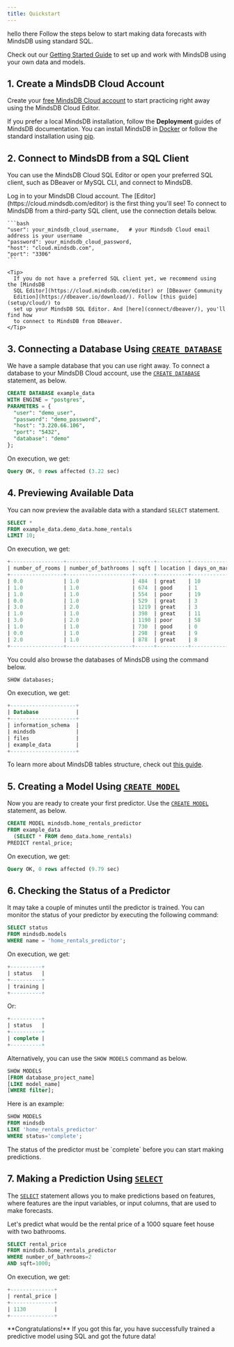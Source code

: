```yaml
---
title: Quickstart
---
```


hello there
Follow the steps below to start making data forecasts with MindsDB using standard SQL.

Check out our [Getting Started Guide](/getting-started/) to set up and work with
MindsDB using your own data and models.

## 1. Create a MindsDB Cloud Account

Create your [free MindsDB Cloud account](https://cloud.mindsdb.com/register) to
start practicing right away using the MindsDB Cloud Editor.

If you prefer a local MindsDB installation, follow the **Deployment** guides of
MindsDB documentation. You can install MindsDB in
[Docker](setup/self-hosted/docker/) or follow the standard installation using
[pip](setup/self-hosted/pip/source/).

## 2. Connect to MindsDB from a SQL Client

You can use the MindsDB Cloud SQL Editor or open your preferred SQL client, such
as DBeaver or MySQL CLI, and connect to MindsDB.

<Tabs>
  <Tab title="Using the MindsDB Cloud SQL Editor">
  Log in to your MindsDB Cloud account. The
  [Editor](https://cloud.mindsdb.com/editor) is the first thing you'll see!
  </Tab>

  <Tab title="Using a third-party SQL Client">
    To connect to MindsDB from a third-party SQL client, use the connection details
    below.

    ```bash
    "user": your_mindsdb_cloud_username,   # your Mindsdb Cloud email address is your username
    "password": your_mindsdb_cloud_password,
    "host": "cloud.mindsdb.com",
    "port": "3306"
    ```

    <Tip>
      If you do not have a preferred SQL client yet, we recommend using the [MindsDB
      SQL Editor](https://cloud.mindsdb.com/editor) or [DBeaver Community
      Edition](https://dbeaver.io/download/). Follow [this guide](setup/cloud/) to
      set up your MindsDB SQL Editor. And [here](connect/dbeaver/), you'll find how
      to connect to MindsDB from DBeaver.
    </Tip>

  </Tab>

</Tabs>

## 3. Connecting a Database Using [`CREATE DATABASE`](/sql/create/databases/)

We have a sample database that you can use right away. To connect a database to your MindsDB Cloud account, use the [`CREATE DATABASE`](/sql/create/databases/) statement, as below.

```sql
CREATE DATABASE example_data
WITH ENGINE = "postgres",
PARAMETERS = {
  "user": "demo_user",
  "password": "demo_password",
  "host": "3.220.66.106",
  "port": "5432",
  "database": "demo"
};
```

On execution, we get:

```sql
Query OK, 0 rows affected (3.22 sec)
```

## 4. Previewing Available Data

You can now preview the available data with a standard `SELECT` statement.

```sql
SELECT *
FROM example_data.demo_data.home_rentals
LIMIT 10;
```

On execution, we get:

```sql
+-----------------+---------------------+------+----------+----------------+---------------+--------------+--------------+
| number_of_rooms | number_of_bathrooms | sqft | location | days_on_market | initial_price | neighborhood | rental_price |
+-----------------+---------------------+------+----------+----------------+---------------+--------------+--------------+
| 0.0             | 1.0                 | 484  | great    | 10             | 2271          | south_side   | 2271         |
| 1.0             | 1.0                 | 674  | good     | 1              | 2167          | downtown     | 2167         |
| 1.0             | 1.0                 | 554  | poor     | 19             | 1883          | westbrae     | 1883         |
| 0.0             | 1.0                 | 529  | great    | 3              | 2431          | south_side   | 2431         |
| 3.0             | 2.0                 | 1219 | great    | 3              | 5510          | south_side   | 5510         |
| 1.0             | 1.0                 | 398  | great    | 11             | 2272          | south_side   | 2272         |
| 3.0             | 2.0                 | 1190 | poor     | 58             | 4463          | westbrae     | 4124         |
| 1.0             | 1.0                 | 730  | good     | 0              | 2224          | downtown     | 2224         |
| 0.0             | 1.0                 | 298  | great    | 9              | 2104          | south_side   | 2104         |
| 2.0             | 1.0                 | 878  | great    | 8              | 3861          | south_side   | 3861         |
+-----------------+---------------------+------+----------+----------------+---------------+--------------+--------------+
```

You could also browse the databases of MindsDB using the command below.

```sql
SHOW databases;
```

On execution, we get:

```sql
+---------------------+
| Database            |
+---------------------+
| information_schema  |
| mindsdb             |
| files               |
| example_data        |
+---------------------+
```

To learn more about MindsDB tables structure, check out
[this guide](sql/table-structure/).

## 5. Creating a Model Using [`CREATE MODEL`](/sql/create/predictor/)

Now you are ready to create your first predictor. Use the
[`CREATE MODEL`](/sql/create/predictor/) statement, as below.

```sql
CREATE MODEL mindsdb.home_rentals_predictor
FROM example_data
  (SELECT * FROM demo_data.home_rentals)
PREDICT rental_price;
```

On execution, we get:

```sql
Query OK, 0 rows affected (9.79 sec)
```

## 6. Checking the Status of a Predictor

It may take a couple of minutes until the predictor is trained. You can monitor
the status of your predictor by executing the following command:

```sql
SELECT status
FROM mindsdb.models
WHERE name = 'home_rentals_predictor';
```

On execution, we get:

```sql
+----------+
| status   |
+----------+
| training |
+----------+
```

Or:

```sql
+----------+
| status   |
+----------+
| complete |
+----------+
```

Alternatively, you can use the `SHOW MODELS` command as below.

```sql
SHOW MODELS
[FROM database_project_name]
[LIKE model_name]
[WHERE filter];
```

Here is an example:

```sql
SHOW MODELS
FROM mindsdb
LIKE 'home_rentals_predictor'
WHERE status='complete';
```

<Warning>
  The status of the predictor must be `complete` before you can start making
  predictions.
</Warning>

## 7. Making a Prediction Using [`SELECT`](/sql/api/select/)

The [`SELECT`](/sql/api/select/) statement allows you to make predictions based
on features, where features are the input variables, or input columns, that are
used to make forecasts.

Let's predict what would be the rental price of a 1000 square feet house with
two bathrooms.

```sql
SELECT rental_price
FROM mindsdb.home_rentals_predictor
WHERE number_of_bathrooms=2
AND sqft=1000;
```

On execution, we get:

```sql
+--------------+
| rental_price |
+--------------+
| 1130         |
+--------------+
```

<Check>
  **Congratulations!** If you got this far, you have successfully trained a
  predictive model using SQL and got the future data!
</Check>
